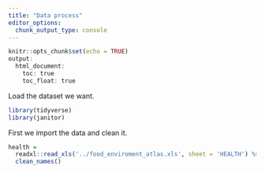 ```yaml
---
title: "Data process"
editor_options: 
  chunk_output_type: console
---
```


```r
knitr::opts_chunk$set(echo = TRUE)
output:
  html_document: 
    toc: true
    toc_float: true
```

Load the dataset we want.
```r
library(tidyverse)
library(janitor)
````


First we import the data and clean it.
```r
health = 
  readxl::read_xls('../food_enviroment_atlas.xls', sheet = 'HEALTH') %>%
  clean_names()


```
